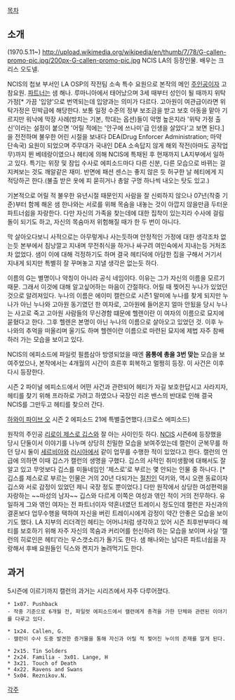 [[목차]]

== 소개 ==
(1970.5.11~)
http://upload.wikimedia.org/wikipedia/en/thumb/7/78/G-callen-promo-pic.jpg/200px-G-callen-promo-pic.jpg
NCIS LA의 등장인물. 배우는 크리스 오도넬.

NCIS의 첩보 부서인 LA OSP의 작전팀 소속 특수 요원으로 본작의 메인 [[주인공]]이자 고참요원. [[파트너]]는 샘 해나. 루마니아에서 태어났으며 3세 때부터 성인이 될 때까지 위탁가정[* 가끔 '입양'으로 번역되는데 입양과는 의미가 다르다. 고아원이 여관급이라면 위탁가정은 민박급에 해당한다. 보통 일정 수준의 정부 보조금을 받고 보호 아동을 맡아 기르지만 워낙에 막장 사례(방치는 기본, 학대는 옵션)들이 악명 높은지라 '위탁 가정 출신'이라는 설정이 붙으면 '어릴 적에는 '안구에 쓰나미'급 인생을 살았다'고 보면 된다.]을 전전하며 불우한 어린 시절을 보내다 DEA(Drug Enforcer Administration; 마약 단속국) 요원이 되었으며 주무대가 국내인 DEA 소속답지 않게 해외 작전(아마도 공작업무)까지 뛴 베테랑이였으나 헤티에 의해 NCIS에 특채된 후 현재까지 LA지부에서 일하고 있다. 특기는 위장 및 잠입 수사로 에피소드마다 다른 신분, 다른 모습으로 바뀌는 걸 지켜보는 것도 깨알같은 재미. 반면에 패션 센스는 좋지 않은 듯 허구한 날 헤티에게 지적당하곤 한다.(불출 받은 옷에 피 묻히거나 총알 구멍 하나씩 내오는 탓도 있고.)

기본적으로 어릴 적 불우한 유년시절 때문인지 사람을 잘 신뢰하지 않으나 07년(작중 기준)부터 함께 해온 샘 한나와는 서로를 위해 목숨을 내놓는 것이 아깝지 않을만큼 두터운 파트너쉽을 자랑한다. 다만 자신의 가족을 찾는데에 대한 집착이 있는지라 수사에 걸림돌이 되기도 하고, 자신의 목숨마저 위험해질 때가 한 두 번이 아니다.

막 살아오다보니 사적으로는 아무렇게나 사는듯하며 안정적인 가정에 대한 생각조차 없는듯 본부에서 침낭깔고 지내며 무전취식을 하거나 싸구려 여인숙에서 지내는등 거처조차 없었다. 샘이 이에 대해 걱정하기도 하며 결국 헤티덕에 아담한 집을 구해서 거기서 지내게 되지만 특별히 잘 꾸며놓고 지낼 생각은 없는듯 하다.

이름의 G는 별명이나 약칭이 아니라 공식 네임이다. 이유는 그가 자신의 이름을 모르기 때문. 그래서 이것에 대해 알고싶어하는 마음이 간절하다. 어릴 때 찢어진 누나가 있었던 것으로 알려져있다. 누나의 이름은 에이미 캘런으로 시즌1 말미에 누나를 찾게 되지만 누나가 아닌 누나와 고아원 동기였던 한 여자로, 고아원에 들어온지 얼마 안됬을 당시 누나는 사고로 죽고 고아원 사람들의 무신경함 떄문에 헬렌이란 이 여자의 이름으로 묘지에 묻혔다고 한다. 그후 헬렌은 본명이 아닌 누나의 이름으로 살아오고 있었던 것. 이후 누나와의 추억을 떠올리며 울기도 하며 헬렌이란 이름으로 마련된 묘지에 제법 자주 참배하러 가는 모습을 보이고 있다.  

NCIS의 에피소드에 파일럿 필름삼아 방영되었을 때엔 '''몸통에 총을 3번 맞는''' 모습을 보여주었으나, 본작에서는 4개월의 시간이 흐른후 회복하고 멀쩡히 등장. 이 사건은 이후 다시 등장한다.

시즌 2 파이널 에피소드에서 어떤 사건과 관련되어 헤티가 자길 보호한답시고 사라지자, 헤티를 찾기 위해 프라하로 가려고 하였으나 국장인 리온 밴스의 반대로 인해 결국 NCIS를 그만두고 헤티를 찾으러 간다.

[[하와이 파이브 오]] 시즌 2 에피소드 21에 특별출연했다.(크로스 에피소드)

원작의 주인공 [[리로이 제스로 깁스]]와 잘 아는 사이인듯 하다. [[NCIS]] 시즌6에 등장했을 당시 단둘이서 이야기를 나누며 상당히 친밀한 모습을 보여주었는데 캘런이 군복무를 하던 당시 둘이 [[세르비아]]와 [[러시아]]에서 같이 업무를 수행한 적이 있었다고 한다. 캘런의 언급에 의하면 이때 깁스가 캘런의 생명을 구했다. 깁스의 사적인 취미생활에 대해서도 잘 알고 있고 무엇보다 깁스를 미들네임인 '제스로'로 부르는 몇 안되는 인물 중 하나다. [* 깁스를 제스로로 부르는 인물은 거의 20년 다되가는 [[절친]]인 덕키와, 역시 오랜 동료이자 깁스와 서로 감정이 있었던 제니 국장 정도 뿐이었다.] 다만 원작에서 상당한 여성편력을 자랑하는 ~~마성의 남자~~ 깁스와 다르게 이쪽은 여성과 엮인 적이 거의 전무하다. 유일하게 그와 엮인 여자는 전 파트너이자 약혼녀였던 트레이시 정도인데 캘런은 자신과의 결혼보다 업무수행을 택하여 자신을 버린 트레이시에게 감정이 약간 안좋은 모습을 보이기도 했다. LA 지부의 리더격인 헤티는 어머니처럼 생각하고 있어 시즌 최후반부마다 헤티를 보호하기 위해 자주 자신의 목숨과 커리어를 헌신하려 하는 모습을 보이며 사실 '캘런의 히로인은 헤티'라는 우스갯소리가 돌기도 한다. 샘 해나와는 남다른 파트너쉽을 자랑해서 후배 요원들인 딕스와 켄지가 놀려먹기도 한다.   


== 과거 ==

5시즌에 이르기까지 캘런의 과거는 시리즈에서 자주 다루어졌다. 

 * 1x07. Pushback
 - 작중 기준으로 6개월 전, 파일럿 에피소드에서 캘런에게 총격을 가한 단체와 관련된 이야기를 다루고 있다.

 * 1x24. Callen, G.
 - 캘런이 수사 도중 발견한 증거물을 통해 자신과 어릴 적 찢어진 누이의 존재를 알게 된다.

 * 2x15. Tin Solders
 * 2x24. Familia - 3x01. Lange, H
 * 3x21. Touch of Death
 * 4x22. Ravens and Swans
 * 5x04. Reznikov.N.




[[각주]]
